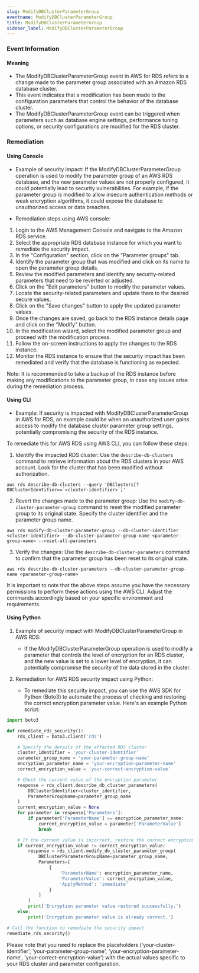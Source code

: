 ```yaml
--- 
slug: ModifyDBClusterParameterGroup
eventname: ModifyDBClusterParameterGroup
title: ModifyDBClusterParameterGroup
sidebar_label: ModifyDBClusterParameterGroup
---
```

                       
### Event Information

#### Meaning

- The ModifyDBClusterParameterGroup event in AWS for RDS refers to a change made to the parameter group associated with an Amazon RDS database cluster.
- This event indicates that a modification has been made to the configuration parameters that control the behavior of the database cluster.
- The ModifyDBClusterParameterGroup event can be triggered when parameters such as database engine settings, performance tuning options, or security configurations are modified for the RDS cluster.

### Remediation

#### Using Console

- Example of security impact: If the ModifyDBClusterParameterGroup operation is used to modify the parameter group of an AWS RDS database, and the new parameter values are not properly configured, it could potentially lead to security vulnerabilities. For example, if the parameter group is modified to allow insecure authentication methods or weak encryption algorithms, it could expose the database to unauthorized access or data breaches.

- Remediation steps using AWS console:
1. Login to the AWS Management Console and navigate to the Amazon RDS service.
2. Select the appropriate RDS database instance for which you want to remediate the security impact.
3. In the "Configuration" section, click on the "Parameter groups" tab.
4. Identify the parameter group that was modified and click on its name to open the parameter group details.
5. Review the modified parameters and identify any security-related parameters that need to be reverted or adjusted.
6. Click on the "Edit parameters" button to modify the parameter values.
7. Locate the security-related parameters and update them to the desired secure values.
8. Click on the "Save changes" button to apply the updated parameter values.
9. Once the changes are saved, go back to the RDS instance details page and click on the "Modify" button.
10. In the modification wizard, select the modified parameter group and proceed with the modification process.
11. Follow the on-screen instructions to apply the changes to the RDS instance.
12. Monitor the RDS instance to ensure that the security impact has been remediated and verify that the database is functioning as expected.

Note: It is recommended to take a backup of the RDS instance before making any modifications to the parameter group, in case any issues arise during the remediation process.

#### Using CLI

- Example: If security is impacted with ModifyDBClusterParameterGroup in AWS for RDS, an example could be when an unauthorized user gains access to modify the database cluster parameter group settings, potentially compromising the security of the RDS instance.

To remediate this for AWS RDS using AWS CLI, you can follow these steps:

1. Identify the impacted RDS cluster: Use the `describe-db-clusters` command to retrieve information about the RDS clusters in your AWS account. Look for the cluster that has been modified without authorization.

```
aws rds describe-db-clusters --query 'DBClusters[?DBClusterIdentifier==`<cluster-identifier>`]'
```

2. Revert the changes made to the parameter group: Use the `modify-db-cluster-parameter-group` command to reset the modified parameter group to its original state. Specify the cluster identifier and the parameter group name.

```
aws rds modify-db-cluster-parameter-group --db-cluster-identifier <cluster-identifier> --db-cluster-parameter-group-name <parameter-group-name> --reset-all-parameters
```

3. Verify the changes: Use the `describe-db-cluster-parameters` command to confirm that the parameter group has been reset to its original state.

```
aws rds describe-db-cluster-parameters --db-cluster-parameter-group-name <parameter-group-name>
```

It is important to note that the above steps assume you have the necessary permissions to perform these actions using the AWS CLI. Adjust the commands accordingly based on your specific environment and requirements.

#### Using Python

1. Example of security impact with ModifyDBClusterParameterGroup in AWS RDS:
   - If the ModifyDBClusterParameterGroup operation is used to modify a parameter that controls the level of encryption for an RDS cluster, and the new value is set to a lower level of encryption, it can potentially compromise the security of the data stored in the cluster.

2. Remediation for AWS RDS security impact using Python:
   - To remediate this security impact, you can use the AWS SDK for Python (Boto3) to automate the process of checking and restoring the correct encryption parameter value. Here's an example Python script:

```python
import boto3

def remediate_rds_security():
    rds_client = boto3.client('rds')

    # Specify the details of the affected RDS cluster
    cluster_identifier = 'your-cluster-identifier'
    parameter_group_name = 'your-parameter-group-name'
    encryption_parameter_name = 'your-encryption-parameter-name'
    correct_encryption_value = 'your-correct-encryption-value'

    # Check the current value of the encryption parameter
    response = rds_client.describe_db_cluster_parameters(
        DBClusterIdentifier=cluster_identifier,
        ParameterGroupName=parameter_group_name
    )
    current_encryption_value = None
    for parameter in response['Parameters']:
        if parameter['ParameterName'] == encryption_parameter_name:
            current_encryption_value = parameter['ParameterValue']
            break

    # If the current value is incorrect, restore the correct encryption value
    if current_encryption_value != correct_encryption_value:
        response = rds_client.modify_db_cluster_parameter_group(
            DBClusterParameterGroupName=parameter_group_name,
            Parameters=[
                {
                    'ParameterName': encryption_parameter_name,
                    'ParameterValue': correct_encryption_value,
                    'ApplyMethod': 'immediate'
                }
            ]
        )
        print('Encryption parameter value restored successfully.')
    else:
        print('Encryption parameter value is already correct.')

# Call the function to remediate the security impact
remediate_rds_security()
```

Please note that you need to replace the placeholders ('your-cluster-identifier', 'your-parameter-group-name', 'your-encryption-parameter-name', 'your-correct-encryption-value') with the actual values specific to your RDS cluster and parameter configuration.


 
